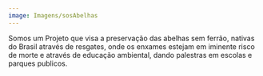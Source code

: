 ```yaml
---
image: Imagens/sosAbelhas
---
```

Somos um Projeto que visa a preservação das abelhas sem ferrão, nativas do Brasil através de resgates, onde os enxames estejam em iminente risco de morte e através de educação ambiental, dando palestras em escolas e parques publicos.